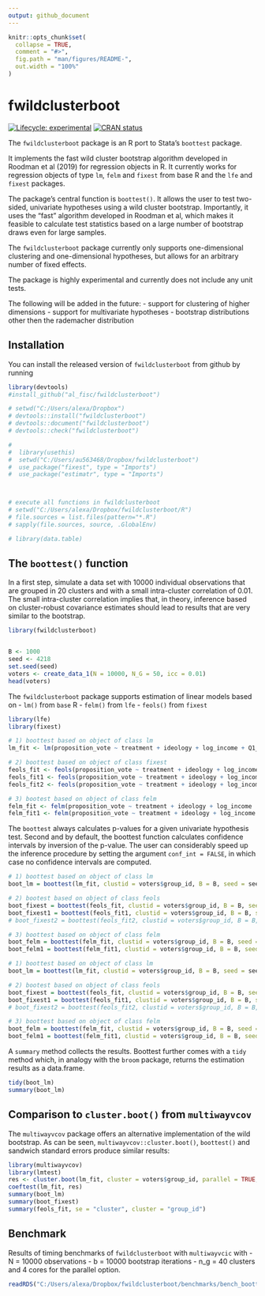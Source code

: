 ```yaml
---
output: github_document
---
```


<!-- README.md is generated from README.Rmd. Please edit that file -->

```r
knitr::opts_chunk$set(
  collapse = TRUE,
  comment = "#>",
  fig.path = "man/figures/README-",
  out.width = "100%"
)
```

# fwildclusterboot

<!-- badges: start -->
[![Lifecycle: experimental](https://img.shields.io/badge/lifecycle-experimental-orange.svg)](https://www.tidyverse.org/lifecycle/#experimental)
[![CRAN status](https://www.r-pkg.org/badges/version/fwildclusterboot)](https://CRAN.R-project.org/package=fwildclusterboot)
<!-- badges: end -->

The `fwildclusterboot` package is an R port to Stata's `boottest` package. 

It implements the fast wild cluster bootstrap algorithm developed in Roodman et al (2019) for regression objects in R. It currently works for regression objects of type `lm`, `felm` and `fixest` from base R and the `lfe` and `fixest` packages. 

The package's central function is `boottest()`. It allows the user to test two-sided, univariate hypotheses using a wild cluster bootstrap. Importantly, it uses the "fast" algorithm developed in Roodman et al, which makes it feasible to calculate test statistics based on a large number of bootstrap draws even for large samples. 

The `fwildclusterboot` package currently only supports one-dimensional clustering and one-dimensional hypotheses, but allows for an arbitrary number of fixed effects. 

The package is highly experimental and currently does not include any unit tests.

The following will be added in the future: 
- support for clustering of higher dimensions
- support for multivariate hypotheses 
- bootstrap distributions other then the rademacher distribution

## Installation

You can install the released version of `fwildclusterboot` from github by running 

```r
library(devtools)
#install_github("al_fisc/fwildclusterboot")
```




```r

# setwd("C:/Users/alexa/Dropbox")
# devtools::install("fwildclusterboot")
# devtools::document("fwildclusterboot")
# devtools::check("fwildclusterboot")

# 
#  library(usethis)
#  setwd("C:/Users/au563468/Dropbox/fwildclusterboot")
#  use_package("fixest", type = "Imports")
#  use_package("estimatr", type = "Imports")



# execute all functions in fwildclusterboot 
# setwd("C:/Users/alexa/Dropbox/fwildclusterboot/R")
# file.sources = list.files(pattern="*.R")
# sapply(file.sources, source, .GlobalEnv)

# library(data.table)
```

## The `boottest()` function 

In a first step, simulate a data set with 10000 individual observations that are grouped in 20 clusters and with a small intra-cluster correlation of 0.01. The small intra-cluster correlation implies that, in theory, inference based on cluster-robust covariance estimates should lead to results that are very similar to the bootstrap. 

```r
library(fwildclusterboot)


B <- 1000
seed <- 4218
set.seed(seed)
voters <- create_data_1(N = 10000, N_G = 50, icc = 0.01)
head(voters)

```

The `fwildclusterboot` package supports estimation of linear models based on 
- `lm()` from `base` R
- `felm()` from `lfe`
- `feols()` from `fixest`

```r
library(lfe)
library(fixest)

# 1) boottest based on object of class lm
lm_fit <- lm(proposition_vote ~ treatment + ideology + log_income + Q1_immigration , weights = NULL, data = voters)

# 2) boottest based on object of class fixest
feols_fit <- feols(proposition_vote ~ treatment + ideology + log_income , fixef = c("Q1_immigration"), weights = NULL, data = voters)
feols_fit1 <- feols(proposition_vote ~ treatment + ideology + log_income + Q1_immigration, weights = NULL, data = voters)
feols_fit2 <- feols(proposition_vote ~ treatment + ideology + log_income + as.factor(Q1_immigration), weights = NULL, data = voters)

# 3) bootest based on object of class felm
felm_fit <- felm(proposition_vote ~ treatment + ideology + log_income | Q1_immigration, weights = NULL, data = voters)
felm_fit1 <- felm(proposition_vote ~ treatment + ideology + log_income + Q1_immigration, weights = NULL, data = voters)
```

The `boottest` always calculates p-values for a given univariate hypothesis test.
Second and by default, the boottest function calculates confidence intervals by inversion of the p-value. The user can considerably speed up the inference procedure by setting the argument `conf_int = FALSE`, in which case no confidence intervals are computed.

```r
# 1) boottest based on object of class lm
boot_lm = boottest(lm_fit, clustid = voters$group_id, B = B, seed = seed, param = "treatment", conf_int = FALSE)

# 2) bootest based on object of class feols
boot_fixest = boottest(feols_fit, clustid = voters$group_id, B = B, seed = seed, param = "treatment", conf_int = FALSE)
boot_fixest1 = boottest(feols_fit1, clustid = voters$group_id, B = B, seed = seed, param = "treatment", conf_int = FALSE, beta = 0)
# boot_fixest2 = boottest(feols_fit2, clustid = voters$group_id, B = B, seed = seed, param = "treatment", conf_int = FALSE, beta = 0)

# 3) boottest based on object of class felm
boot_felm = boottest(felm_fit, clustid = voters$group_id, B = B, seed = seed, param = "treatment", conf_int = FALSE)
boot_felm1 = boottest(felm_fit1, clustid = voters$group_id, B = B, seed = seed, param = "treatment", conf_int = FALSE)
```

```r
# 1) boottest based on object of class lm
boot_lm = boottest(lm_fit, clustid = voters$group_id, B = B, seed = seed, param = "treatment", conf_int = TRUE)

# 2) bootest based on object of class feols
boot_fixest = boottest(feols_fit, clustid = voters$group_id, B = B, seed = seed, param = "treatment", conf_int = TRUE)
boot_fixest1 = boottest(feols_fit1, clustid = voters$group_id, B = B, seed = seed, param = "treatment", conf_int = TRUE, beta = 0)
# boot_fixest2 = boottest(feols_fit2, clustid = voters$group_id, B = B, seed = seed, param = "treatment", conf_int = TRUE, beta = 0)

# 3) boottest based on object of class felm
boot_felm = boottest(felm_fit, clustid = voters$group_id, B = B, seed = seed, param = "treatment", conf_int = TRUE)
boot_felm1 = boottest(felm_fit1, clustid = voters$group_id, B = B, seed = seed, param = "treatment", conf_int = TRUE)
```

A `summary` method collects the results. 
Boottest further comes with a `tidy` method which, in analogy with the `broom` package, returns the estimation results as a data.frame.

```r
tidy(boot_lm)
summary(boot_lm)
```



## Comparison to `cluster.boot()` from `multiwayvcov`

The `multiwayvcov` package offers an alternative implementation of the wild bootstrap. 
As can be seen, `multiwayvcov::cluster.boot()`, `boottest()` and sandwich standard errors produce similar results: 

```r
library(multiwayvcov)
library(lmtest)
res <- cluster.boot(lm_fit, cluster = voters$group_id, parallel = TRUE, R = 1000, wild_type = "rademacher")
coeftest(lm_fit, res)
summary(boot_lm)
summary(boot_fixest)
summary(feols_fit, se = "cluster", cluster = "group_id")


```

## Benchmark 

Results of timing benchmarks of `fwildclusterboot` with `multiwayvcic` with
- N = 10000 observations
- b = 10000 bootstrap iterations
- n_g = 40 clusters
and 4 cores for the parallel option.

```r
readRDS("C:/Users/alexa/Dropbox/fwildclusterboot/benchmarks/bench_boottest.rds")
```


